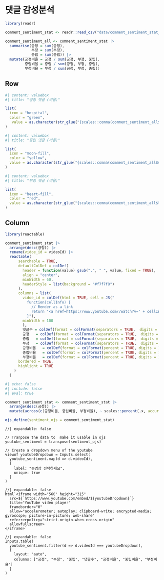 
# 댓글 감성분석


```r
library(readr)

comment_sentiment_stat <- readr::read_csv("data/comment_sentiment_stat_all.csv")

comment_sentiment_all <- comment_sentiment_stat |> 
  summarise(긍정 = sum(긍정),
            부정 = sum(부정),
            중립 = sum(중립)) |> 
  mutate(긍정비율 = 긍정 / sum(긍정, 부정, 중립),
         중립비율 = 중립 / sum(긍정, 부정, 중립),
         부정비율 = 부정 / sum(긍정, 부정, 중립))

```


## Row

```r
#| content: valuebox
#| title: "긍정 댓글 (비율)"

list(
  icon = "hospital",
  color = "green",
   value = as.character(str_glue("{scales::comma(comment_sentiment_all$긍정)} ({scales::percent(comment_sentiment_all$긍정비율)})"))
)
```

```r
#| content: valuebox
#| title: "중립 댓글 (비율)"

list(
  icon = "moon-fill",
  color = "yellow",
  value = as.character(str_glue("{scales::comma(comment_sentiment_all$중립)} ({scales::percent(comment_sentiment_all$중립비율)})"))
)
```


```r
#| content: valuebox
#| title: "부정 댓글 (비율)"

list(
  icon = "heart-fill",
  color = "red",
  value = as.character(str_glue("{scales::comma(comment_sentiment_all$부정)} ({scales::percent(comment_sentiment_all$부정비율)})"))
)
```

## Column

::: {.card}

```r
library(reactable)

comment_sentiment_stat |> 
  arrange(desc(긍정)) |> 
  rename(vidoe_id = videoId) |> 
  reactable(
      searchable = TRUE,
      defaultColDef = colDef(
        header = function(value) gsub(".", " ", value, fixed = TRUE),
        align = "center",
        minWidth = 60,
        headerStyle = list(background = "#f7f7f8")
      ),
      columns = list(
        vidoe_id = colDef(html = TRUE, cell = JS("
          function(cellInfo) {
            // Render as a link
            return '<a href=https://www.youtube.com//watch?v=' + cellInfo.value + '/>' + cellInfo.value + '</a>'
          }"),
        minWidth = 100
        ),
        댓글수 = colDef(format = colFormat(separators = TRUE,  digits = 0)),
        긍정   = colDef(format = colFormat(separators = TRUE,  digits = 0)),
        중립   = colDef(format = colFormat(separators = TRUE,  digits = 0)),
        부정   = colDef(format = colFormat(separators = TRUE,  digits = 0)),
        긍정비율   = colDef(format = colFormat(percent = TRUE, digits = 1)),
        중립비율   = colDef(format = colFormat(percent = TRUE, digits = 1)),
        부정비율   = colDef(format = colFormat(percent = TRUE, digits = 1)),
      bordered = TRUE,
      highlight = TRUE    
    )
  )

```


:::

::: {.card}

```r
#| echo: false
#| include: false
#| eval: true

comment_sentiment_stat <- comment_sentiment_stat |> 
  arrange(desc(긍정)) |> 
  mutate(across(c(긍정비율, 중립비율, 부정비율), ~ scales::percent(.x, accuracy = 0.1)))

ojs_define(sentiment_ojs = comment_sentiment_stat)
```


```ojs
//| expandable: false

// Tranpose the data to  make it usable in ojs
youtube_sentiment = transpose(sentiment_ojs)

// Create a dropdown menu of the youtube
viewof youtubeDropdown = Inputs.select(
  youtube_sentiment.map(d => d.videoId),
  {
    label: "동영상 선택하세요",
    unique: true
  }
)
```


```ojs
//| expandable: false
html`<iframe width="560" height="315" 
  src=${`https://www.youtube.com/embed/${youtubeDropdown}`} 
  title="YouTube video player" 
  frameborder="0" 
  allow="accelerometer; autoplay; clipboard-write; encrypted-media; gyroscope; picture-in-picture; web-share" 
  referrerpolicy="strict-origin-when-cross-origin" 
  allowfullscreen>
</iframe>`
```

```ojs
//| expandable: false
Inputs.table(
  youtube_sentiment.filter(d => d.videoId === youtubeDropdown),
  {
    layout: "auto",
    columns: ["긍정", "부정", "중립", "댓글수", "긍정비율", "중립비율", "부정비율"]
  }
)
```


:::

